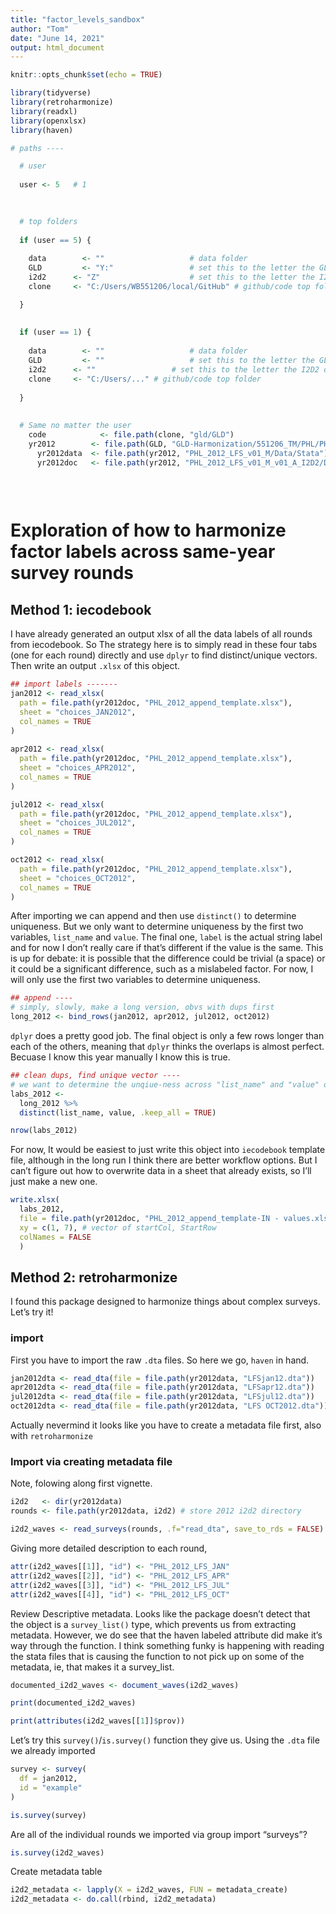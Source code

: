 ```yaml
---
title: "factor_levels_sandbox"
author: "Tom"
date: "June 14, 2021"
output: html_document
---
```


```r
knitr::opts_chunk$set(echo = TRUE)

library(tidyverse)
library(retroharmonize)
library(readxl)
library(openxlsx)
library(haven)

# paths ----

  # user 
  
  user <- 5   # 1 
  

  
  # top folders 
  
  if (user == 5) {
    
    data		<- ""					# data folder
    GLD 		<- "Y:"					# set this to the letter the GLD drive is on your computer
    i2d2 	  <- "Z"					# set this to the letter the I2D2 drive is on your computer
    clone	  <- "C:/Users/WB551206/local/GitHub" # github/code top folder

  }
  
  
  if (user == 1) {
    
    data		<- ""					# data folder
    GLD 		<- ""					# set this to the letter the GLD drive is on your computer
    i2d2 	  <- ""					# set this to the letter the I2D2 drive is on your computer
    clone	  <- "C:/Users/..." # github/code top folder
    
  }
  
  
  # Same no matter the user 
    code 	        <- file.path(clone, "gld/GLD")
    yr2012        <- file.path(GLD, "GLD-Harmonization/551206_TM/PHL/PHL_2012_LFS") #  our directory
      yr2012data  <- file.path(yr2012, "PHL_2012_LFS_v01_M/Data/Stata")          # data directory 
      yr2012doc   <- file.path(yr2012, "PHL_2012_LFS_v01_M_v01_A_I2D2/Doc")      # documents 
    
    
  
```


# Exploration of how to harmonize factor labels across same-year survey rounds


## Method 1: iecodebook 

I have already generated an output xlsx of all the data labels of all rounds from iecodebook. So The strategy here is to simply read in these four tabs (one for each round) directly and use `dplyr` to find distinct/unique vectors. Then write an output `.xlsx` of this object.
```r

## import labels -------            
jan2012 <- read_xlsx(
  path = file.path(yr2012doc, "PHL_2012_append_template.xlsx"),
  sheet = "choices_JAN2012",
  col_names = TRUE
)      
   
apr2012 <- read_xlsx(
  path = file.path(yr2012doc, "PHL_2012_append_template.xlsx"),
  sheet = "choices_APR2012",
  col_names = TRUE
)  

jul2012 <- read_xlsx(
  path = file.path(yr2012doc, "PHL_2012_append_template.xlsx"),
  sheet = "choices_JUL2012",
  col_names = TRUE
) 

oct2012 <- read_xlsx(
  path = file.path(yr2012doc, "PHL_2012_append_template.xlsx"),
  sheet = "choices_OCT2012",
  col_names = TRUE
) 

```

After importing we can append and then use `distinct()` to determine uniqueness. But we only want to determine uniqueness by the first two variables, `list_name` and `value`. The final one, `label` is the actual string label and for now I don't really care if that's different if the value is the same. This is up for debate: it is possible that the difference could be trivial (a space) or it could be a significant difference, such as a mislabeled factor. For now, I will only use the first two variables to determine uniqueness.

```r

## append ----
# simply, slowly, make a long version, obvs with dups first
long_2012 <- bind_rows(jan2012, apr2012, jul2012, oct2012)

```

`dplyr` does a pretty good job. The final object is only a few rows longer than each of the others, meaning that `dplyr` thinks the overlaps is almost perfect. Becuase I know this year manually I know this is true.
```r


## clean dups, find unique vector ---- 
# we want to determine the unqiue-ness across "list_name" and "value" only 
labs_2012 <- 
  long_2012 %>% 
  distinct(list_name, value, .keep_all = TRUE)

nrow(labs_2012)
```

For now, It would be easiest to just write this object into `iecodebook` template file, although in the long run I think there are better workflow options. But I can't figure out how to overwrite data in a sheet that already exists, so I'll just make a new one.

```r
write.xlsx(
  labs_2012,
  file = file.path(yr2012doc, "PHL_2012_append_template-IN - values.xlsx"),
  xy = c(1, 7), # vector of startCol, StartRow
  colNames = FALSE
  )
```


## Method 2: retroharmonize

I found this package designed to harmonize things about complex surveys. Let's try it! 

### import 

First you have to import the raw `.dta` files. So here we go, `haven` in hand.

```r
jan2012dta <- read_dta(file = file.path(yr2012data, "LFSjan12.dta"))
apr2012dta <- read_dta(file = file.path(yr2012data, "LFSapr12.dta"))
jul2012dta <- read_dta(file = file.path(yr2012data, "LFSjul12.dta"))
oct2012dta <- read_dta(file = file.path(yr2012data, "LFS OCT2012.dta"))
```

Actually nevermind it looks like you have to create a metadata file first, also with `retroharmonize`

### Import via creating metadata file 

Note, folowing along first vignette.

```r
i2d2   <- dir(yr2012data)
rounds <- file.path(yr2012data, i2d2) # store 2012 i2d2 directory 

i2d2_waves <- read_surveys(rounds, .f="read_dta", save_to_rds = FALSE) # example has "read_spss"
```


Giving more detailed description to each round,
```r
attr(i2d2_waves[[1]], "id") <- "PHL_2012_LFS_JAN"
attr(i2d2_waves[[2]], "id") <- "PHL_2012_LFS_APR"
attr(i2d2_waves[[3]], "id") <- "PHL_2012_LFS_JUL"
attr(i2d2_waves[[4]], "id") <- "PHL_2012_LFS_OCT"
```

Review Descriptive metadata. Looks like the package doesn't detect that the object is a `survey_list()` type, which prevents us from extracting metadata. However, we do see that the haven labeled attribute did make it's way through the function. I think something funky is happening with reading the stata files that is causing the function to not pick up on some of the metadata, ie, that makes it a survey_list.

```r
documented_i2d2_waves <- document_waves(i2d2_waves)

print(documented_i2d2_waves)
```

```r
print(attributes(i2d2_waves[[1]]$prov))
```


Let's try this `survey()`/`is.survey()` function they give us. Using the `.dta` file we already imported
```r
survey <- survey(
  df = jan2012, 
  id = "example"
)

is.survey(survey)
```

Are all of the individual rounds we imported via group import "surveys"?
```r
is.survey(i2d2_waves)
```


Create metadata table

```r
i2d2_metadata <- lapply(X = i2d2_waves, FUN = metadata_create)
i2d2_metadata <- do.call(rbind, i2d2_metadata)
```

